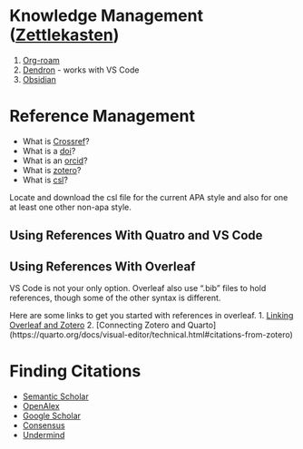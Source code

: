 

# Knowledge Management ([Zettlekasten](https://en.wikipedia.org/wiki/Zettelkasten))
  1. [Org-roam](https://github.com/org-roam/org-roam)
  2. [Dendron](https://github.com/dendronhq/dendron) - works with VS Code
  3. [Obsidian](https://obsidian.md/)

# Reference Management 
- What is [Crossref](https://www.crossref.org/)?
- What is a [doi](https://www.doi.org/)?
- What is an [orcid](https://orcid.org/)? 
- What is [zotero](https://www.zotero.org/)?
- What is [csl](https://citationstyles.org/)?

:::{.callout-tip title="Classroom Exercise"}
Locate and download the csl file for the current APA style and also for one at least one other non-apa style.

:::

## Using References With Quatro and VS Code 


## Using References With Overleaf
VS Code is not your only option. Overleaf also use ".bib" files to hold references, though some of the other syntax is different. 

Here are some links to get you started with references in overleaf.
1. [Linking Overleaf and Zotero](https://www.overleaf.com/learn/how-to/How_to_link_your_Overleaf_account_to_Mendeley_and_Zotero)
2. [Connecting Zotero and Quarto](https://quarto.org/docs/visual-editor/technical.html#citations-from-zotero\)

# Finding Citations
- [Semantic Scholar](https://www.semanticscholar.org/)
- [OpenAlex](https://openalex.org/)
- [Google Scholar](https://scholar.google.ca/)
- [Consensus](https://consensus.app/)
- [Undermind](https://www.undermind.ai/home/)
